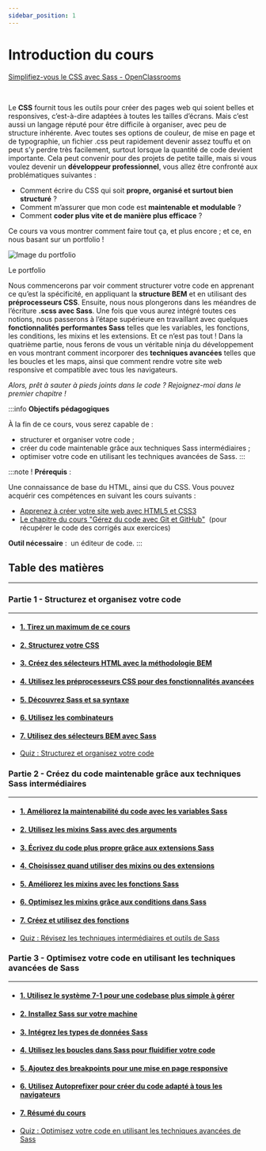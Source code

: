 ```yaml
---
sidebar_position: 1
---
```



# Introduction du cours

[Simplifiez-vous le CSS avec Sass - OpenClassrooms](https://openclassrooms.com/fr/courses/6106181-simplifiez-vous-le-css-avec-sass)

<Vimeo vimeoId="534445760" />

<br />

Le **CSS** fournit tous les outils pour créer des pages web qui soient belles et responsives, c’est-à-dire adaptées à toutes les
tailles d’écrans. Mais c’est aussi un langage réputé pour être difficile à organiser, avec peu de structure inhérente. Avec toutes
ses options de couleur, de mise en page et de typographie, un fichier .css peut rapidement devenir assez touffu et on peut s’y
perdre très facilement, surtout lorsque la quantité de code devient importante. Cela peut convenir pour des projets de petite
taille, mais si vous voulez devenir un **développeur professionnel**, vous allez être confronté aux problématiques suivantes :
- Comment écrire du CSS qui soit **propre, organisé et surtout bien structuré** ?
- Comment m’assurer que mon code est **maintenable et modulable** ?
- Comment **coder plus vite et de manière plus efficace** ?

Ce cours va vous montrer comment faire tout ça, et plus encore ; et ce, en nous basant sur un portfolio !

![Image du portfolio](https://user.oc-static.com/upload/2019/10/14/15710481524693_image4.png)

Le portfolio

Nous commencerons par voir comment structurer votre code en apprenant ce qu’est la spécificité, en appliquant la **structure BEM**
et en utilisant des **préprocesseurs CSS**. Ensuite, nous nous plongerons dans les méandres de l’écriture **.scss avec Sass**.
Une fois que vous aurez intégré toutes ces notions, nous passerons à l’étape supérieure en travaillant avec quelques
**fonctionnalités performantes Sass** telles que les variables, les fonctions, les conditions, les mixins et les extensions. Et
ce n’est pas tout ! Dans la quatrième partie, nous ferons de vous un véritable ninja du développement en vous montrant comment
incorporer des **techniques avancées** telles que les boucles et les maps, ainsi que comment rendre votre site web responsive et
compatible avec tous les navigateurs.

_Alors, prêt à sauter à pieds joints dans le code ? Rejoignez-moi dans le premier chapitre !_

:::info
**Objectifs pédagogiques**

À la fin de ce cours, vous serez capable de :
- structurer et organiser votre code ;
- créer du code maintenable grâce aux techniques Sass intermédiaires ;
- optimiser votre code en utilisant les techniques avancées de Sass.
:::

:::note !
**Prérequis** : 

Une connaissance de base du HTML, ainsi que du CSS. Vous pouvez acquérir ces compétences en suivant les cours suivants :
- [Apprenez à créer votre site web avec HTML5 et CSS3](https://openclassrooms.com/fr/courses/1603881-apprenez-a-creer-votre-site-web-avec-html5-et-css3)
- [Le chapitre du cours "Gérez du code avec Git et GitHub"](https://openclassrooms.com/fr/courses/7162856-gerez-du-code-avec-git-et-github/7165692-travaillez-a-partir-d-un-projet-existant)  (pour récupérer le code des corrigés aux exercices)

**Outil nécessaire** :  un éditeur de code.
:::


## Table des matières
* * *
### Partie 1 - Structurez et organisez votre code
* * *
- #### [1. Tirez un maximum de ce cours](https://openclassrooms.com/fr/courses/6106181-simplifiez-vous-le-css-avec-sass/6595338-tirez-un-maximum-de-ce-cours)
- #### [2. Structurez votre CSS](https://openclassrooms.com/fr/courses/6106181-simplifiez-vous-le-css-avec-sass/6595695-structurez-votre-css)
- #### [3. Créez des sélecteurs HTML avec la méthodologie BEM](https://openclassrooms.com/fr/courses/6106181-simplifiez-vous-le-css-avec-sass/6595809-creez-des-selecteurs-html-avec-la-methodologie-bem)
- #### [4. Utilisez les préprocesseurs CSS pour des fonctionnalités avancées](https://openclassrooms.com/fr/courses/6106181-simplifiez-vous-le-css-avec-sass/6596497-utilisez-les-preprocesseurs-css-pour-des-fonctionnalites-avancees)
- #### [5. Découvrez Sass et sa syntaxe](https://openclassrooms.com/fr/courses/6106181-simplifiez-vous-le-css-avec-sass/6596483-decouvrez-sass-et-sa-syntaxe)
- #### [6. Utilisez les combinateurs](https://openclassrooms.com/fr/courses/6106181-simplifiez-vous-le-css-avec-sass/6596489-utilisez-les-combinateurs)
- #### [7. Utilisez des sélecteurs BEM avec Sass](https://openclassrooms.com/fr/courses/6106181-simplifiez-vous-le-css-avec-sass/6596494-utilisez-des-selecteurs-bem-avec-sass)
- [Quiz : Structurez et organisez votre code](https://openclassrooms.com/fr/courses/6106181-simplifiez-vous-le-css-avec-sass/exercises/3705)

### Partie 2 - Créez du code maintenable grâce aux techniques Sass intermédiaires
* * *
- #### [1. Améliorez la maintenabilité du code avec les variables Sass](https://openclassrooms.com/fr/courses/6106181-simplifiez-vous-le-css-avec-sass/6597580-ameliorez-la-maintenabilite-du-code-avec-les-variables-sass)
- #### [2. Utilisez les mixins Sass avec des arguments](https://openclassrooms.com/fr/courses/6106181-simplifiez-vous-le-css-avec-sass/6598201-utilisez-les-mixins-sass-avec-des-arguments)
- #### [3. Écrivez du code plus propre grâce aux extensions Sass](https://openclassrooms.com/fr/courses/6106181-simplifiez-vous-le-css-avec-sass/6598331-ecrivez-du-code-plus-propre-grace-aux-extensions-sass)
- #### [4. Choisissez quand utiliser des mixins ou des extensions](https://openclassrooms.com/fr/courses/6106181-simplifiez-vous-le-css-avec-sass/6598436-choisissez-quand-utiliser-des-mixins-ou-des-extensions)
- #### [5. Améliorez les mixins avec les fonctions Sass](https://openclassrooms.com/fr/courses/6106181-simplifiez-vous-le-css-avec-sass/6598491-ameliorez-les-mixins-avec-les-fonctions-sass)
- #### [6. Optimisez les mixins grâce aux conditions dans Sass](https://openclassrooms.com/fr/courses/6106181-simplifiez-vous-le-css-avec-sass/6598606-optimisez-les-mixins-grace-aux-conditions-dans-sass)
- #### [7. Créez et utilisez des fonctions](https://openclassrooms.com/fr/courses/6106181-simplifiez-vous-le-css-avec-sass/6599091-creez-et-utilisez-des-fonctions)
- [Quiz : Révisez les techniques intermédiaires et outils de Sass](https://openclassrooms.com/fr/courses/6106181-simplifiez-vous-le-css-avec-sass/exercises/3706)

### Partie 3 - Optimisez votre code en utilisant les techniques avancées de Sass
* * *
- #### [1. Utilisez le système 7-1 pour une codebase plus simple à gérer](https://openclassrooms.com/fr/courses/6106181-simplifiez-vous-le-css-avec-sass/6599201-utilisez-le-systeme-7-1-pour-une-codebase-plus-simple-a-gerer)
- #### [2. Installez Sass sur votre machine](https://openclassrooms.com/fr/courses/6106181-simplifiez-vous-le-css-avec-sass/6599386-installez-sass-sur-votre-machine)
- #### [3. Intégrez les types de données Sass](https://openclassrooms.com/fr/courses/6106181-simplifiez-vous-le-css-avec-sass/6599971-integrez-les-types-de-donnees-sass)
- #### [4. Utilisez les boucles dans Sass pour fluidifier votre code](https://openclassrooms.com/fr/courses/6106181-simplifiez-vous-le-css-avec-sass/6606591-utilisez-les-boucles-dans-sass-pour-fluidifier-votre-code)
- #### [5. Ajoutez des breakpoints pour une mise en page responsive](https://openclassrooms.com/fr/courses/6106181-simplifiez-vous-le-css-avec-sass/6606716-ajoutez-des-breakpoints-pour-une-mise-en-page-responsive)
- #### [6. Utilisez Autoprefixer pour créer du code adapté à tous les navigateurs](https://openclassrooms.com/fr/courses/6106181-simplifiez-vous-le-css-avec-sass/6612156-utilisez-autoprefixer-pour-creer-du-code-adapte-a-tous-les-navigateurs)
- #### [7. Résumé du cours](https://openclassrooms.com/fr/courses/6106181-simplifiez-vous-le-css-avec-sass/6612666-resume-du-cours)
- [Quiz : Optimisez votre code en utilisant les techniques avancées de Sass](https://openclassrooms.com/fr/courses/6106181-simplifiez-vous-le-css-avec-sass/exercises/3707)

